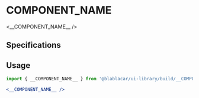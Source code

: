 

<Meta title="__COMPONENT_NAME__" />

# **__COMPONENT_NAME__**

<Preview>
  <Story name="Default">
    <__COMPONENT_NAME__ />
  </Story>
</Preview>

## Specifications

## Usage

```jsx
import { __COMPONENT_NAME__ } from '@blablacar/ui-library/build/__COMPONENT_DIRECTORY__'

<__COMPONENT_NAME__ />
```

<Props of={__COMPONENT_NAME__} />
